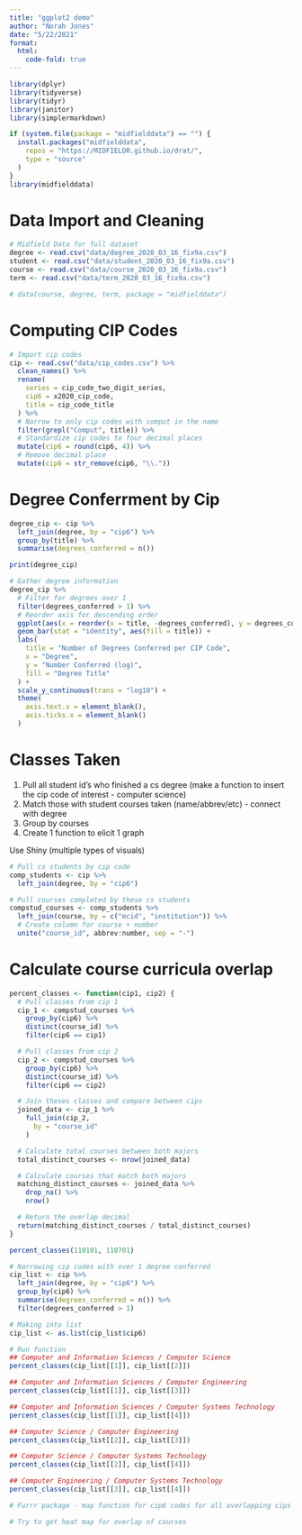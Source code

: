 ```yaml
---
title: "ggplot2 demo"
author: "Norah Jones"
date: "5/22/2021"
format: 
  html:
    code-fold: true
---
```


```r
library(dplyr)
library(tidyverse)
library(tidyr)
library(janitor)
library(simplermarkdown)

if (system.file(package = "midfielddata") == "") {
  install.packages("midfielddata",
    repos = "https://MIDFIELDR.github.io/drat/",
    type = "source"
  )
}
library(midfielddata)
```

# Data Import and Cleaning

```r
# Midfield Data for full dataset
degree <- read.csv("data/degree_2020_03_16_fix9a.csv")
student <- read.csv("data/student_2020_03_16_fix9a.csv")
course <- read.csv("data/course_2020_03_16_fix9a.csv")
term <- read.csv("data/term_2020_03_16_fix9a.csv")
```

```r
# data(course, degree, term, package = "midfielddata")
```

# Computing CIP Codes

```r
# Import cip codes
cip <- read.csv("data/cip_codes.csv") %>%
  clean_names() %>%
  rename(
    series = cip_code_two_digit_series,
    cip6 = x2020_cip_code,
    title = cip_code_title
  ) %>%
  # Narrow to only cip codes with comput in the name
  filter(grepl("Comput", title)) %>%
  # Standardize cip codes to four decimal places
  mutate(cip6 = round(cip6, 4)) %>%
  # Remove decimal place
  mutate(cip6 = str_remove(cip6, "\\."))
```

# Degree Conferrment by Cip

```r
degree_cip <- cip %>%
  left_join(degree, by = "cip6") %>%
  group_by(title) %>%
  summarise(degrees_conferred = n())
```

```r
print(degree_cip)
```

```r
# Gather degree information
degree_cip %>%
  # Filter for degrees over 1
  filter(degrees_conferred > 1) %>%
  # Reorder axis for descending order
  ggplot(aes(x = reorder(x = title, -degrees_conferred), y = degrees_conferred)) +
  geom_bar(stat = "identity", aes(fill = title)) +
  labs(
    title = "Number of Degrees Conferred per CIP Code",
    x = "Degree",
    y = "Number Conferred (log)",
    fill = "Degree Title"
  ) +
  scale_y_continuous(trans = "log10") +
  theme(
    axis.text.x = element_blank(),
    axis.ticks.x = element_blank()
  )
```


# Classes Taken

1. Pull all student id's who finished a cs degree  (make a function to insert the cip code of interest - computer science)
2. Match those with student courses taken (name/abbrev/etc) - connect with degree
3. Group by courses 
4. Create 1 function to elicit 1 graph

Use Shiny (multiple types of visuals)

```r
# Pull cs students by cip code
comp_students <- cip %>%
  left_join(degree, by = "cip6")

# Pull courses completed by these cs students
compstud_courses <- comp_students %>%
  left_join(course, by = c("mcid", "institution")) %>%
  # Create column for course + number
  unite("course_id", abbrev:number, sep = "-")
```

# Calculate course curricula overlap

```r
percent_classes <- function(cip1, cip2) {
  # Pull classes from cip 1
  cip_1 <- compstud_courses %>%
    group_by(cip6) %>%
    distinct(course_id) %>%
    filter(cip6 == cip1)

  # Pull classes from cip 2
  cip_2 <- compstud_courses %>%
    group_by(cip6) %>%
    distinct(course_id) %>%
    filter(cip6 == cip2)

  # Join theses classes and compare between cips
  joined_data <- cip_1 %>%
    full_join(cip_2,
      by = "course_id"
    )

  # Calculate total courses between both majors
  total_distinct_courses <- nrow(joined_data)

  # Calculate courses that match both majors
  matching_distinct_courses <- joined_data %>%
    drop_na() %>%
    nrow()

  # Return the overlap decimal
  return(matching_distinct_courses / total_distinct_courses)
}

percent_classes(110101, 110701)
```

```r
# Narrowing cip codes with over 1 degree conferred
cip_list <- cip %>%
  left_join(degree, by = "cip6") %>%
  group_by(cip6) %>%
  summarise(degrees_conferred = n()) %>%
  filter(degrees_conferred > 1)

# Making into list
cip_list <- as.list(cip_list$cip6)

# Run function
## Computer and Information Sciences / Computer Science
percent_classes(cip_list[[1]], cip_list[[2]])

## Computer and Information Sciences / Computer Engineering
percent_classes(cip_list[[1]], cip_list[[3]])

## Computer and Information Sciences / Computer Systems Technology
percent_classes(cip_list[[1]], cip_list[[4]])

## Computer Science / Computer Engineering
percent_classes(cip_list[[2]], cip_list[[3]])

## Computer Science / Computer Systems Technology
percent_classes(cip_list[[2]], cip_list[[4]])

## Computer Engineering / Computer Systems Technology
percent_classes(cip_list[[3]], cip_list[[4]])
```

```r
# Furrr package - map function for cip6 codes for all overlapping cips

# Try to get heat map for overlap of courses
```

